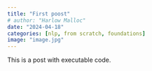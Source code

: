 ```yaml
---
title: "First poost"
# author: "Harlow Malloc"
date: "2024-04-18"
categories: [nlp, from scratch, foundations]
image: "image.jpg"
---
```


This is a post with executable code.

